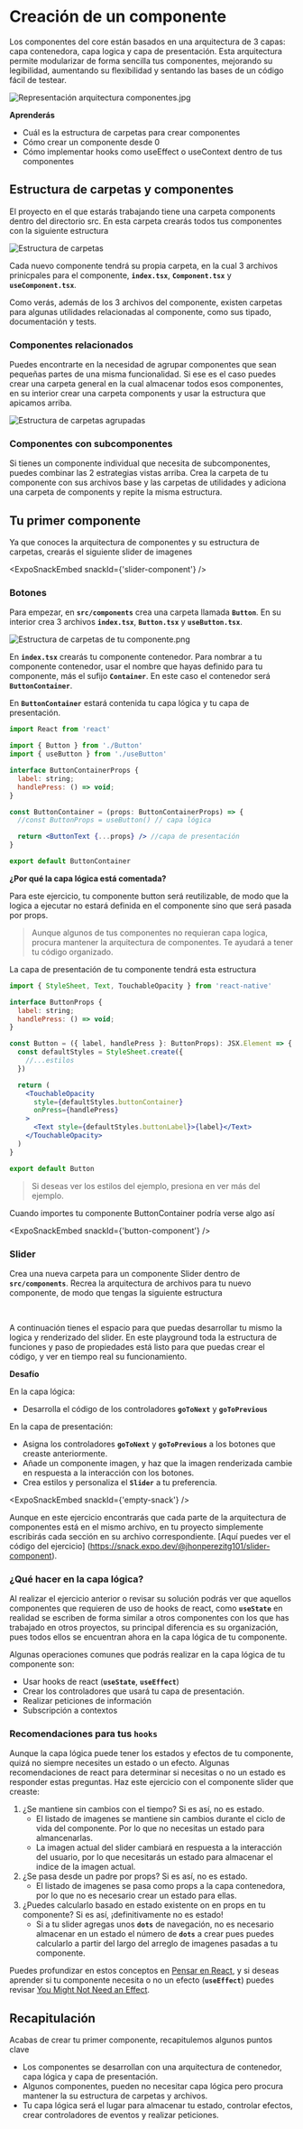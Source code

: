 
# Creación de un componente

Los componentes del core están basados en una arquitectura de 3 capas: capa contenedora, capa logica y capa de presentación. Esta arquitectura permite modularizar de forma sencilla tus componentes, mejorando su legibilidad, aumentando su flexibilidad y sentando las bases de un código fácil de testear.

![Representación arquitectura componentes.jpg](./assets/Representacion_arquitectura_componentes.jpg)

**Aprenderás**

- Cuál es la estructura de carpetas para crear componentes
- Cómo crear un componente desde 0
- Cómo implementar hooks como useEffect o useContext dentro de tus componentes

## Estructura de carpetas y componentes

El proyecto en el que estarás trabajando tiene una carpeta components dentro del directorio src. En esta carpeta crearás todos tus componentes con la siguiente estructura

![Estructura de carpetas](./assets/Estructura_de_carpetas_.png)

Cada nuevo componente tendrá su propia carpeta, en la cual 3 archivos prinicpales para el componente, **`index.tsx`**, **`Component.tsx`** y **`useComponent.tsx`**.

Como verás, además de los 3 archivos del componente, existen carpetas para algunas utilidades relacionadas al componente, como sus tipado, documentación y tests.

### Componentes relacionados

Puedes encontrarte en la necesidad de agrupar componentes que sean pequeñas partes de una misma funcionalidad. Si ese es el caso puedes crear una carpeta general en la cual almacenar todos esos componentes, en su interior crear una carpeta components y usar la estructura que apicamos arriba.

![Estructura de carpetas agrupadas](./assets/Estructura_de_carpetas_agrupadas.png)

### Componentes con subcomponentes

Si tienes un componente individual que necesita de subcomponentes, puedes combinar las 2 estrategias vistas arriba. Crea la carpeta de tu componente con sus archivos base y las carpetas de utilidades y adiciona una carpeta de components y repite la misma estructura.

## Tu primer componente

Ya que conoces la arquitectura de componentes y su estructura de carpetas, crearás el siguiente slider de imagenes

<ExpoSnackEmbed snackId={'slider-component'} />

### Botones

Para empezar, en **`src/components`** crea una carpeta llamada **`Button`**. En su interior crea 3 archivos **`index.tsx`**, **`Button.tsx`** y **`useButton.tsx`**.

![Estructura de carpetas de tu componente.png](./assets/Tu_componente.png)

En **`index.tsx`** crearás tu componente contenedor. Para nombrar a tu componente contenedor, usar el nombre que hayas definido para tu componente, más el sufijo **`Container`**. En este caso el contenedor será **`ButtonContainer`**.

En **`ButtonContainer`** estará contenida tu capa lógica y tu capa de presentación.

```jsx
import React from 'react'

import { Button } from './Button'
import { useButton } from './useButton'

interface ButtonContainerProps {
  label: string;
  handlePress: () => void;
}

const ButtonContainer = (props: ButtonContainerProps) => {
  //const ButtonProps = useButton() // capa lógica

  return <ButtonText {...props} /> //capa de presentación
}

export default ButtonContainer
```

**¿Por qué la capa lógica está comentada?**

Para este ejercicio, tu componente button será reutilizable, de modo que la logica a ejecutar no estará definida en el componente sino que será pasada por props.

> Aunque algunos de tus componentes no requieran capa logica, procura mantener la arquitectura de componentes. Te ayudará a tener tu código organizado.

La capa de presentación de tu componente tendrá esta estructura

```jsx
import { StyleSheet, Text, TouchableOpacity } from 'react-native'

interface ButtonProps {
  label: string;
  handlePress: () => void;
}

const Button = ({ label, handlePress }: ButtonProps): JSX.Element => {
  const defaultStyles = StyleSheet.create({
    //...estilos
  })

  return (
    <TouchableOpacity
      style={defaultStyles.buttonContainer}
      onPress={handlePress}
    >
      <Text style={defaultStyles.buttonLabel}>{label}</Text>
    </TouchableOpacity>
  )
}

export default Button
```

> Si deseas ver los estilos del ejemplo, presiona en ver más del ejemplo.

Cuando importes tu componente ButtonContainer podría verse algo así

<ExpoSnackEmbed snackId={'button-component'} />

### Slider

Crea una nueva carpeta para un componente Slider dentro de **`src/components`**. Recrea la arquitectura de archivos para tu nuevo componente, de modo que tengas la siguiente estructura

<YourFirstComponentFileTree />
<br />

A continuación tienes el espacio para que puedas desarrollar tu mismo la logica y renderizado del slider. En este playground toda la estructura de funciones y paso de propiedades está listo para que puedas crear el código, y ver en tiempo real su funcionamiento.

**Desafío**

En la capa lógica:

- Desarrolla el código de los controladores **`goToNext`** y **`goToPrevious`**

En la capa de presentación:

- Asigna los controladores **`goToNext`** y **`goToPrevious`** a los botones que creaste anteriormente.
- Añade un componente imagen, y haz que la imagen renderizada cambie en respuesta a la interacción con los botones.
- Crea estilos y personaliza el **`Slider`** a tu preferencia.

<ExpoSnackEmbed snackId={'empty-snack'} />

Aunque en este ejercicio encontrarás que cada parte de la arquitectura de componentes está en el mismo archivo, en tu proyecto simplemente escribirás cada sección en su archivo correspondiente. [Aquí puedes ver el código del ejercicio]
(https://snack.expo.dev/@jhonperezitg101/slider-component).

### ¿Qué hacer en la capa lógica?

Al realizar el ejercicio anterior o revisar su solución podrás ver que aquellos componentes que requieren de uso de hooks de react, como **`useState`** en realidad se escriben de forma similar a otros componentes con los que has trabajado en otros proyectos, su principal diferencia es su organización, pues todos ellos se encuentran ahora en la capa lógica de tu componente.

Algunas operaciones comunes que podrás realizar en la capa lógica de tu componente son:

- Usar hooks de react (**`useState`**, **`useEffect`**)
- Crear los controladores que usará tu capa de presentación.
- Realizar peticiones de información
- Subscripción a contextos

### Recomendaciones para tus **`hooks`**

Aunque la capa lógica puede tener los estados y efectos de tu componente, quizá no siempre necesites un estado o un efecto. Algunas recomendaciones de react para determinar si necesitas o no un estado es responder estas preguntas. Haz este ejercicio con el componente slider que creaste:

1. ¿Se mantiene sin cambios con el tiempo? Si es así, no es estado.
   - El listado de imagenes se mantiene sin cambios durante el ciclo de vida del componente. Por lo que no necesitas un estado para almancenarlas.
   - La imagen actual del slider cambiará en respuesta a la interacción del usuario, por lo que necesitarás un estado para almacenar el indice de la imagen actual.
2. ¿Se pasa desde un padre por props? Si es así, no es estado.
   - El listado de imagenes se pasa como props a la capa contenedora, por lo que no es necesario crear un estado para ellas.
3. ¿Puedes calcularlo basado en estado existente on en props en tu componente? Si es así, ¡definitivamente no es estado!
   - Si a tu slider agregas unos **`dots`** de navegación, no es necesario almacenar en un estado el número de **`dots`** a crear pues puedes calcularlo a partir del largo del arreglo de imagenes pasadas a tu componente.

Puedes profundizar en estos conceptos en [Pensar en React](https://es.react.dev/learn/thinking-in-react), y si deseas aprender si tu componente necesita o no un efecto (**`useEffect`**) puedes revisar [You Might Not Need an Effect](https://react.dev/learn/you-might-not-need-an-effect).

## Recapitulación

Acabas de crear tu primer componente, recapitulemos algunos puntos clave

- Los componentes se desarrollan con una arquitectura de contenedor, capa lógica y capa de presentación.
- Algunos componentes, pueden no necesitar capa lógica pero procura mantener la su estructura de carpetas y archivos.
- Tu capa lógica será el lugar para almacenar tu estado, controlar efectos, crear controladores de eventos y realizar peticiones.
